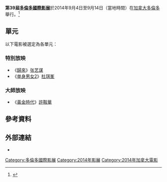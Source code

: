 {{Infobox Film Festival
| name           = 第39屆多倫多國際影展
| image          = 
| caption        = 
| opening        = 《[[大法官_(電影)|大法官]]》
| closing        = 《[[美人情園|美人情園]]》
| location       = {{flagicon|Canada}} [[多倫多|多倫多]]，加拿大
| founded        = 1976年
| awards         = 
| host           = 
| number         = 393部
| date           = 2014年9月4日至9月14日
| website        = {{URL|http://tiff.net/festivals/thefestival}}
}}
'''第39屆[[多倫多國際影展|多倫多國際影展]]'''於2014年9月4日至9月14日（當地時間）在[[加拿大|加拿大]][[多倫多|多倫多]]舉行。<ref name="TIFF2014">{{cite web |url=http://tiff.net/festivals/thefestival |title=Toronto International Film Festival |accessdate=19 April 2014 |work=TIFF |archive-url=https://web.archive.org/web/20150723043832/http://tiff.net/festivals/thefestival |archive-date=2015-07-23 |dead-url=yes }}</ref>

== 單元 ==
以下電影被選定為各單元：

=== 特別放映 ===
* 《[[归来_(电影)|歸來]]》[[张艺谋|张艺谋]]
* 《[[单身男女2|单身男女2]]》[[杜琪峯|杜琪峯]]

=== 大師放映 ===
* 《[[黃金時代_(2014年電影)|黃金時代]]》[[許鞍華|許鞍華]]

== 參考資料 ==
{{reflist}}

== 外部連結 ==
* {{official website|http://tiff.net/festivals/thefestival}}

{{多倫多國際影展}}

{{DEFAULTSORT:Toronto International Film Festival}}
[[Category:多倫多國際影展|Category:多倫多國際影展]]
[[Category:2014年影展|Category:2014年影展]]
[[Category:2014年加拿大電影|Category:2014年加拿大電影]]
